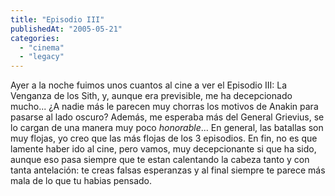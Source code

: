 ```yaml
---
title: "Episodio III"
publishedAt: "2005-05-21"
categories: 
  - "cinema"
  - "legacy"
---
```


Ayer a la noche fuimos unos cuantos al cine a ver el Episodio III: La Venganza de los Sith, y, aunque era previsible, me ha decepcionado mucho... ¿A nadie más le parecen muy chorras los motivos de Anakin para pasarse al lado oscuro? Además, me esperaba más del General Grievius, se lo cargan de una manera muy poco _honorable_... En general, las batallas son muy flojas, yo creo que las más flojas de los 3 episodios. En fin, no es que lamente haber ido al cine, pero vamos, muy decepcionante si que ha sido, aunque eso pasa siempre que te estan calentando la cabeza tanto y con tanta antelación: te creas falsas esperanzas y al final siempre te parece más mala de lo que tu habias pensado.
